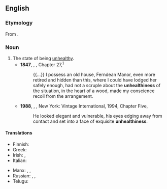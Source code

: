 ==English==

===Etymology===
From {{af|en|unhealthy|-ness}}.

===Noun===
{{en-noun|-|es}}

# The state of being [[unhealthy]].
#* '''1847''', {{w|Charlotte Brontë}}, ''{{w|Jane Eyre}}'', Chapter 27,<sup>[http://www.gutenberg.org/files/1260/1260-h/1260-h.htm]</sup>
#*: {{...}} I possess an old house, Ferndean Manor, even more retired and hidden than this, where I could have lodged her safely enough, had not a scruple about the '''unhealthiness''' of the situation, in the heart of a wood, made my conscience recoil from the arrangement.
#* '''1988''', {{w|Edmund White}}, ''{{w|The Beautiful Room is Empty}}'', New York: Vintage International, 1994, Chapter Five,
#*: He looked elegant and vulnerable, his eyes edging away from contact and set into a face of exquisite '''unhealthiness'''.

====Translations====
{{trans-top|the state of being unhealthy}}
* Finnish: {{t+|fi|epäterveellisyys}}
* Greek: {{t+|el|ανθυγιεινότητα|f}}
* Irish: {{t|ga|mífholláine|f}} {{qualifier|climate}}, {{t|ga|easláinte|f}} {{qualifier|person}}
* Italian: {{t+|it|insalubrità|f}}
{{trans-mid}}
* Manx: {{t|gv|meefollanid|m}} {{qualifier|climate}}, {{t|gv|aslaynt|f}} {{qualifier|person}}, {{t|gv|neuslayntoilid|m}} {{qualifier|person}}
* Russian: {{t+|ru|боле́зненность|f}}, {{t+|ru|вре́дность|f}}, {{t+|ru|нездоро́вье|n}}
* Telugu: {{t+|te|అనారోగ్యము}}
{{trans-bottom}}